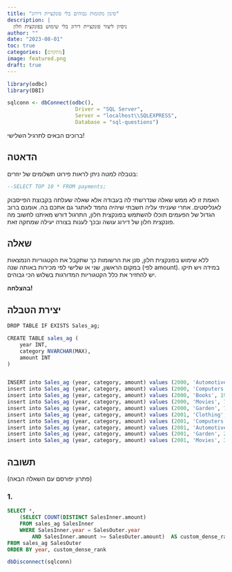 ```yaml
---
title: "סינון מקומות גבוהים בלי פונקציית דירוג"
description: |
  ניסיון ליצור פונקציית דירוג בלי שימוש בפונקצית חלון
author: ""
date: "2023-08-01"
toc: true
categories: [מתקדם]
image: featured.png
draft: true
---
```


```r
library(odbc)
library(DBI)

sqlconn <- dbConnect(odbc(),
                      Driver = "SQL Server",
                      Server = "localhost\\SQLEXPRESS",
                      Database = "sql-questions")
```



ברוכים הבאים לתרגיל השלישי!

## הדאטה

בטבלה למטה ניתן לראות פירוט תשלומים של יוזרים:

```sql
--SELECT TOP 10 * FROM payments;
```

האמת זו לא ממש שאלה שנדרשתי לה בעבודה אלא שאלה שעלתה בקבוצת הפייסבוק לאנליסטים. אחרי שעניתי עליה חשבתי שיהיה נחמד לאתגר גם אתכם בה. אומנם ברוב הגדול של הפעמים תוכלו להשתמש בפונקצית חלון, התרגול דורש מאיתנו לחשוב מה פונקצית חלון של דירוג עושה ובכך לענות בצורה יעילה שמחקה זאת.

## שאלה

ללא שימוש בפונקצית חלון, סנן את הרשומות כך שתקבל את הקטגוריות הנמצאות במקום הראשון, שני או שלישי לפי מכירות באותה שנה (לפי amount). במידה ויש תיקו יש להחזיר את כלל הקטגוריות המדורגות בשלוש הכי גבוהים.

**בהצלחה!**

## יצירת הטבלה

```r

DROP TABLE IF EXISTS Sales_ag;

CREATE TABLE sales_ag (
	year INT,
	category NVARCHAR(MAX),
	amount INT
)


INSERT into Sales_ag (year, category, amount) values (2000, 'Automotive', 89);
insert into Sales_ag (year, category, amount) values (2000, 'Computers', 59);
insert into Sales_ag (year, category, amount) values (2000, 'Books', 19);
insert into Sales_ag (year, category, amount) values (2000, 'Movies', 74);
insert into Sales_ag (year, category, amount) values (2000, 'Garden', 74);
insert into Sales_ag (year, category, amount) values (2001, 'Clothing', 49);
insert into Sales_ag (year, category, amount) values (2001, 'Computers', 53);
insert into Sales_ag (year, category, amount) values (2001, 'Automotive', 65);
insert into Sales_ag (year, category, amount) values (2001, 'Garden', 24);
insert into Sales_ag (year, category, amount) values (2001, 'Movies', 39);
```


## תשובה

(פתרון יפורסם עם השאלה הבאה)

### 1.

```sql
SELECT *,
	(SELECT COUNT(DISTINCT SalesInner.amount)
	FROM sales_ag SalesInner
	WHERE SalesInner.year = SalesOuter.year
		AND SalesInner.amount >= SalesOuter.amount)  AS custom_dense_rank
FROM sales_ag SalesOuter
ORDER BY year, custom_dense_rank
```

```r
dbDisconnect(sqlconn)
```
